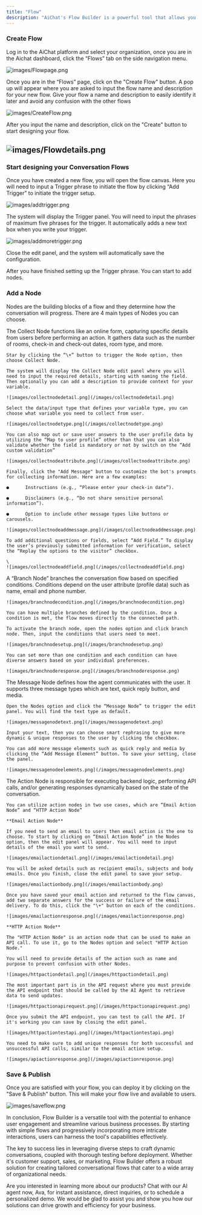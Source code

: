 ```yaml
---
title: "Flow"
description: "AiChat's Flow Builder is a powerful tool that allows you to create advanced conversation flows. With Flow Builder, you can create more engaging and dynamic conversations that respond to user input in a variety of ways. This guide will offer you further details about flow and how to configure it."
---
```


### **Create Flow**

Log in to the AiChat platform and select your organization, once you are in the Aichat dashboard, click the “Flows” tab on the side navigation menu.

![images/Flowpage.png](/images/Flowpage.png)

Once you are in the “Flows” page, click on the "Create Flow" button. A pop up will appear where you are asked to input the flow name and description for your new flow. Give your flow a name and description to easily identify it later and avoid any confusion with the other flows

![images/CreateFlow.png](/images/CreateFlow.png)

After you input the name and description, click on the "Create" button to start designing your flow.

## ![images/Flowdetails.png](/images/Flowdetails.png)

### **Start designing your Conversation Flows**

Once you have created a new flow, you will open the flow canvas. Here you will need to input a Trigger phrase to initiate the flow by clicking “Add Trigger” to initiate the trigger setup.

![images/addtrigger.png](/images/addtrigger.png)

The system will display the Trigger panel. You will need to input the phrases of maximum five phrases for the trigger. It automatically adds a new text box when you write your trigger.

![images/addmoretrigger.png](/images/addmoretrigger.png)

Close the edit panel, and the system will automatically save the configuration.

After you have finished setting up the Trigger phrase. You can start to add nodes.

### Add a Node

Nodes are the building blocks of a flow and they determine how the conversation will progress. There are 4 main types of Nodes you can choose.

<AccordionGroup>
  <Accordion title="Collect Node" icon="bullet">
    The Collect Node functions like an online form, capturing specific details from users before performing an action. It gathers data such as the number of rooms, check-in and check-out dates, room type, and more.

    Star by clicking the “\+” button to trigger the Node option, then choose Collect Node.

    The system will display the Collect Node edit panel where you will need to input the required details, starting with naming the field. Then optionally you can add a description to provide context for your variable.

    ![images/collectnodedetail.png](/images/collectnodedetail.png)

    Select the data/input type that defines your variable type, you can choose what variable you need to collect from user.

    ![images/collectnodetype.png](/images/collectnodetype.png)

    You can also map out or save user answers to the user profile data by utilizing the “Map to user profile” other than that you can also validate whether the field is mandatory or not by switch on the “Add custom validation”

    ![images/collectnodeattribute.png](/images/collectnodeattribute.png)

    Finally, click the "Add Message" button to customize the bot's prompts for collecting information. Here are a few examples:

    ●      Instructions (e.g., “Please enter your check-in date”).

    ●      Disclaimers (e.g., “Do not share sensitive personal information”).

    ●      Option to include other message types like buttons or carousels.

    ![images/collectnodeaddmessage.png](/images/collectnodeaddmessage.png)

    To add additional questions or fields, select “Add Field.” To display the user’s previously submitted information for verification, select the “Replay the options to the visitor” checkbox.

    \
    ![images/collectnodeaddfield.png](/images/collectnodeaddfield.png)
  </Accordion>
  <Accordion title="Branch Node" icon="bullet">
    A “Branch Node” branches the conversation flow based on specified conditions. Conditions depend on the user attribute (profile data) such as name, email and phone number.

    ![images/branchnodecondition.png](/images/branchnodecondition.png)

    You can have multiple branches defined by the condition. Once a condition is met, the flow moves directly to the connected path.

    To activate the branch node, open the nodes option and click branch node. Then, input the conditions that users need to meet.

    ![images/branchnodesetup.png](/images/branchnodesetup.png)

    You can set more than one condition and each condition can have diverse answers based on your individual preferences.

    ![images/branchnoderesponse.png](/images/branchnoderesponse.png)
  </Accordion>
  <Accordion title="Message Node" icon="bullet">
    The Message Node defines how the agent communicates with the user. It supports three message types which are text, quick reply button, and media.

    Open the Nodes option and click the “Message Node” to trigger the edit panel. You will find the text type as default.

    ![images/messagenodetext.png](/images/messagenodetext.png)

    Input your text, then you can choose smart rephrasing to give more dynamic & unique responses to the user by clicking the checkbox.

    You can add more message elements such as quick reply and media by clicking the “Add Message Element” button. To save your setting, close the panel.

    ![images/messagenodeelements.png](/images/messagenodeelements.png)
  </Accordion>
  <Accordion title="Action Node" icon="bullet">
    The Action Node is responsible for executing backend logic, performing API calls, and/or generating responses dynamically based on the state of the conversation.

    You can utilize action nodes in two use cases, which are “Email Action Node” and “HTTP Action Node”

    **Email Action Node**

    If you need to send an email to users then email action is the one to choose. To start by clicking on “Email Action Node” in the Nodes option, then the edit panel will appear. You will need to input details of the email you want to send.

    ![images/emailactiondetail.png](/images/emailactiondetail.png)

    You will be asked details such as recipient emails, subjects and body emails. Once you finish, close the edit panel to save your setup.

    ![images/emailactionbody.png](/images/emailactionbody.png)

    Once you have saved your email action and returned to the flow canvas, add two separate answers for the success or failure of the email delivery. To do this, click the "\+" button on each of the conditions.

    ![images/emailactionresponse.png](/images/emailactionresponse.png)

    **HTTP Action Node**

    The "HTTP Action Node" is an action node that can be used to make an API call. To use it, go to the Nodes option and select "HTTP Action Node."

    You will need to provide details of the action such as name and purpose to prevent confusion with other Nodes.

    ![images/httpactiondetail.png](/images/httpactiondetail.png)

    The most important part is in the API request where you must provide the API endpoint that should be called by the AI Agent to retrieve data to send updates.

    ![images/httpactionapirequest.png](/images/httpactionapirequest.png)

    Once you submit the API endpoint, you can test to call the API. If it's working you can save by closing the edit panel.

    ![images/httpactiontestapi.png](/images/httpactiontestapi.png)

    You need to make sure to add unique responses for both successful and unsuccessful API calls, similar to the email action setup.

    ![images/apiactionresponse.png](/images/apiactionresponse.png)
  </Accordion>
</AccordionGroup>

### Save & Publish

Once you are satisfied with your flow, you can deploy it by clicking on the "Save & Publish" button. This will make your flow live and available to users.

![images/saveflow.png](/images/saveflow.png)

In conclusion, Flow Builder is a versatile tool with the potential to enhance user engagement and streamline various business processes. By starting with simple flows and progressively incorporating more intricate interactions, users can harness the tool's capabilities effectively. 

The key to success lies in leveraging diverse steps to craft dynamic conversations, coupled with thorough testing before deployment. Whether it's customer support, sales, or marketing, Flow Builder offers a robust solution for creating tailored conversational flows that cater to a wide array of organizational needs.

Are you interested in learning more about our products? Chat with our AI agent now, Ava, for instant assistance, direct inquiries, or to schedule a personalized demo. We would be glad to assist you and show you how our solutions can drive growth and efficiency for your business.